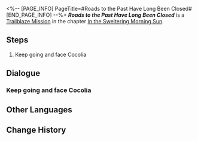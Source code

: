 <%-- [PAGE_INFO]
PageTitle=#Roads to the Past Have Long Been Closed#
[END_PAGE_INFO] --%>
{{Stub|Dialogue.}}
{{Mission Infobox
|id            = 1011400
|title         = 
|image         = Mission Roads to the Past Have Long Been Closed.png{{subst:void|<!--$UPLOAD:<<SpriteOutput/Chronicle/1011400.png>-<Mission Roads to the Past Have Long Been Closed.png>-<Fate's Atlas Images>>-->}}
|type          = Trailblaze
|event_name    = 
|chapter       = In the Sweltering Morning Sun
|requirements  = [[Trailblaze Mission]] ''[[The Stars Are Cold Toys]]'' completed
|summary       = Your first journey as a Trailblazer is reaching its end. Ascending the stairs at the end of the Corridor lies the Stellaron, the source of all the turmoil.
|characters    = Trailblazer
|startLocation = [[Jarilo-VI]] - [[Corridor of Fading Echoes]]
|world         = Jarilo-VI
|area          = Corridor of Fading Echoes
|prev          = The Stars Are Cold Toys
|next          = The Return
|rewards       = Trailblaze EXP*1,200; Stellar Jade*80; Traveler's Guide*5; Refined Aether*4; Enigmatic Ectostella*2; "Everwinter"*1 { text = "Everwinter" }; "Fate"*1 { text = "Fate" }
}}
'''''Roads to the Past Have Long Been Closed''''' is a [[Trailblaze Mission]] in the chapter [[In the Sweltering Morning Sun]].

==Steps==
# Keep going and face Cocolia

<!--
==Gameplay Notes==

--><!--
==Trial Character==

-->
==Dialogue==
{{Stub Dialogue}}
===Keep going and face Cocolia{{subst:void|<!--101140001-->}}===
{{Mission Description|type=trailblaze|location=Corridor of Fading Echoes|Your first Trailblaze journey is nearing its end. At the top of these steps is the origin of it all &mdash; it is where the Stellaron lay.<br />Remove the Stellaron and Belobog will be completely freed from the instability and fabricated peace, and the planet will welcome a new life.<br />However, an ending is but a new beginning &mdash; your Express will also return to its rails and head towards the next destination.<br />Once you are ready, mount the steps and witness the ending to this planet and journey.}}
{{Dialogue Start}}
{{Dialogue End}}

==Other Languages==
{{Other Languages
|en   = Roads to the Past Have Long Been Closed
|zhs  = 过去早已无路可通
|zht  = 過去早已無路可通
|ja   = 過去の道は閉ざされた
|ko   = 오래 전에 막힌 과거로 가는 길
|es   = Las sendas del pasado ya llevan tiempo cerradas
|fr   = Chemins du passé jadis condamnés
|ru   = Пути в прошлое давно закрыты
|th   = หนทางสู่อดีตที่ถูกปิดกั้นไปเนิ่นนาน
|vi   = Quá Khứ Sớm Đã Mất Kết Nối
|de   = Kein Weg zurück
|id   = Jalan Menuju Masa Lalu Sudah Lama Ditutup
|pt   = Os Caminhos para o Passado se Fecharam Há Muito Tempo
}}

==Change History==
{{Change History|1.0}}
